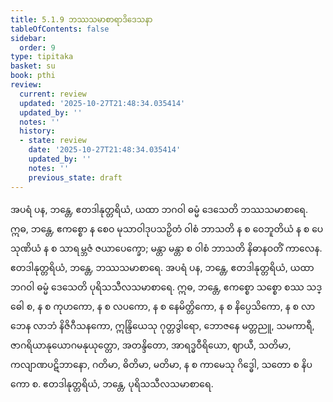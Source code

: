 ```yaml
---
title: 5.1.9 ဘဿသမာစာရာဒိဒေသနာ
tableOfContents: false
sidebar:
  order: 9
type: tipitaka
basket: su
book: pthi
review:
  current: review
  updated: '2025-10-27T21:48:34.035414'
  updated_by: ''
  notes: ''
  history:
  - state: review
    date: '2025-10-27T21:48:34.035414'
    updated_by: ''
    notes: ''
    previous_state: draft
---
```



<ReviewStatus review={frontmatter.review} showDetails={true} />

<HypothesisAnnotation frontmatter={frontmatter} />

<DynamicBreadcrumb />

<Division number="153" book="pthi" e="ch" v="8" p="88">

<Paragraph number="313" book="pthi">
အပရံ ပန, ဘန္တေ, ဧတဒါနုတ္တရိယံ, ယထာ ဘဂဝါ ဓမ္မံ ဒေသေတိ ဘဿသမာစာရေ. ဣဓ, ဘန္တေ, ဧကစ္စော န စေဝ မုသာဝါဒုပသဉှိတံ ဝါစံ ဘာသတိ န စ ဝေဘူတိယံ န စ ပေသုဏိယံ န စ သာရမ္ဘဇံ ဇယာပေက္ခော; မန္တာ မန္တာ စ ဝါစံ ဘာသတိ နိဓာနဝတိံ ကာလေန. ဧတဒါနုတ္တရိယံ, ဘန္တေ, ဘဿသမာစာရေ.
</Paragraph>

<Paragraph number="314" book="pthi">
အပရံ ပန, ဘန္တေ, ဧတဒါနုတ္တရိယံ, ယထာ ဘဂဝါ ဓမ္မံ ဒေသေတိ ပုရိသသီလသမာစာရေ. ဣဓ, ဘန္တေ, ဧကစ္စော သစ္စော စဿ သဒ္ဓေါ စ, န စ ကုဟကော, န စ လပကော, န စ နေမိတ္တိကော, န စ နိပ္ပေသိကော, န စ လာဘေန လာဘံ နိဇိဂီသနကော, ဣန္ဒြိယေသု ဂုတ္တဒွါရော, ဘောဇနေ မတ္တညူ, သမကာရီ, ဇာဂရိယာနုယောဂမနုယုတ္တော, အတန္ဒိတော, အာရဒ္ဓဝီရိယော, ဈာယီ, သတိမာ, ကလျာဏပဋိဘာနော, ဂတိမာ, ဓိတိမာ, မတိမာ, န စ ကာမေသု ဂိဒ္ဓေါ, သတော စ နိပကော စ. ဧတဒါနုတ္တရိယံ, ဘန္တေ, ပုရိသသီလသမာစာရေ.
</Paragraph>
</Division>